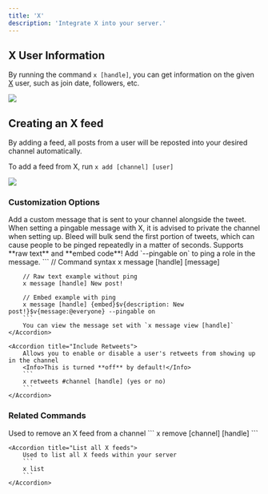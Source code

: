 ```yaml
---
title: 'X'
description: 'Integrate X into your server.'
---
```


## X User Information

By running the command `x [handle]`, you can get information on the given [X](https://x.com) user, such as join date, followers, etc.

<Frame caption="Command response showing a user's X profile" type="glass">
  <img src="https://i.postimg.cc/nhrNhcDW/image.png" />
</Frame>

## Creating an X feed

By adding a feed, all posts from a user will be reposted into your desired channel automatically.

To add a feed from X, run `x add [channel] [user]`

<Frame caption="Adding an X feed to a channel" type="glass">
  <img src="https://i.postimg.cc/85ZhcDWy/image.png" />
</Frame>

### Customization Options

<AccordionGroup>
    <Accordion title="Custom Messages">
        Add a custom message that is sent to your channel alongside the tweet.
        <Warning> When setting a pingable message with X, it is advised to private the channel when setting up. Bleed will bulk send the first portion of tweets, which can cause people to be pinged repeatedly in a matter of seconds. </Warning>
        <Tip>Supports **raw text** and **embed code**! Add `--pingable on` to ping a role in the message.</Tip>
        ```
        // Command syntax
        x message [handle] [message]

        // Raw text example without ping
        x message [handle] New post!

        // Embed example with ping
        x message [handle] {embed}$v{description: New post!}$v{message:@everyone} --pingable on
        ```
        You can view the message set with `x message view [handle]`
    </Accordion>

    <Accordion title="Include Retweets">
        Allows you to enable or disable a user's retweets from showing up in the channel
        <Info>This is turned **off** by default!</Info>
        ```
        x retweets #channel [handle] (yes or no)
        ```
    </Accordion>
</AccordionGroup>

### Related Commands

<AccordionGroup>
    <Accordion title="Remove an X feed">
        Used to remove an X feed from a channel
        ```
        x remove [channel] [handle]
        ```
    </Accordion>

    <Accordion title="List all X feeds">
        Used to list all X feeds within your server
        ```
        x list
        ```
    </Accordion>
</AccordionGroup>